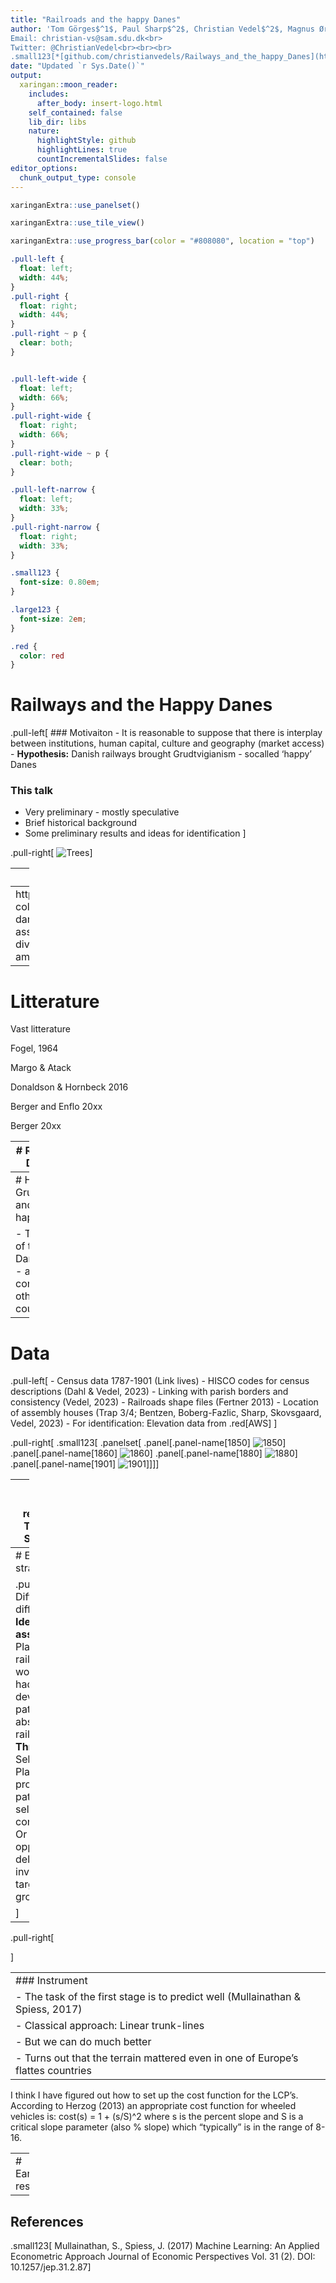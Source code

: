 ```yaml
---
title: "Railroads and the happy Danes"
author: 'Tom Görges$^1$, Paul Sharp$^2$, Christian Vedel$^2$, Magnus Ørberg$^2$ .small123[<br><br>TU Dortmund University$^1$, University of Southern Denmark$^2$, University of Copenhagen$^3$]<br><br>
Email: christian-vs@sam.sdu.dk<br>
Twitter: @ChristianVedel<br><br><br>
.small123[*[github.com/christianvedels/Railways_and_the_happy_Danes](https://github.com/christianvedels/Railways_and_the_happy_Danes)*]'
date: "Updated `r Sys.Date()`" 
output:
  xaringan::moon_reader:
    includes:
      after_body: insert-logo.html
    self_contained: false
    lib_dir: libs
    nature:
      highlightStyle: github
      highlightLines: true
      countIncrementalSlides: false
editor_options: 
  chunk_output_type: console
---
```




```r
xaringanExtra::use_panelset()
```

```r
xaringanExtra::use_tile_view()
```

```r
xaringanExtra::use_progress_bar(color = "#808080", location = "top")
```

```css
.pull-left {
  float: left;
  width: 44%;
}
.pull-right {
  float: right;
  width: 44%;
}
.pull-right ~ p {
  clear: both;
}


.pull-left-wide {
  float: left;
  width: 66%;
}
.pull-right-wide {
  float: right;
  width: 66%;
}
.pull-right-wide ~ p {
  clear: both;
}

.pull-left-narrow {
  float: left;
  width: 33%;
}
.pull-right-narrow {
  float: right;
  width: 33%;
}

.small123 {
  font-size: 0.80em;
}

.large123 {
  font-size: 2em;
}

.red {
  color: red
}
```

# Railways and the Happy Danes

.pull-left[
### Motivaiton
- It is reasonable to suppose that there is interplay between institutions, human capital, culture and geography (market access)
- **Hypothesis:** Danish railways brought Grudtvigianism - socalled 'happy' Danes

### This talk 
- Very preliminary - mostly speculative 
- Brief historical background
- Some preliminary results and ideas for identification
]

.pull-right[
![Trees](Figures/Trees.jpg)
]

---
# Origin

- Paul supervised Magnus masters Thesis, which replicated .red[Berger, 2019] in Denmark 
- Tom started studying the influence of railways on human capital and social mobility 
- I've been interested in railways ever since I wrote my Bachelor thesis on it 
- Rough draft of the synergy of all these ideas: **Railways and the Happy Danes**
- Seemingly the first ever EH paper on Danish railways 

---
https://blogs.loc.gov/international-collections/2020/10/the-happy-danes-vs-the-sad-danes-assimilation-and-religious-divide-amongst-danish-american-immigrants/

---
# Litterature

Vast litterature

Fogel, 1964

Margo & Atack

Donaldson & Hornbeck 2016 

Berger and Enflo 20xx

Berger 20xx

---
# Railways in Denmark 

The first railways build in XXXX

Something which was an issue was the selection of which places to connect

---
# History of Grundvianism and the happy Danes

- The origin of the liberal Danish spirit - also in contrast to other nordic countries 


---
# Data

.pull-left[
- Census data 1787-1901 (Link lives)
- HISCO codes for census descriptions (Dahl & Vedel, 2023)
- Linking with parish borders and consistency (Vedel, 2023)
- Railroads shape files (Fertner 2013)
- Location of assembly houses (Trap 3/4; Bentzen, Boberg-Fazlic, Sharp, Skovsgaard, Vedel, 2023)
- For identification: Elevation data from .red[AWS] 
]

.pull-right[
.small123[
.panelset[
.panel[.panel-name[1850]
![1850](Figures/actual_railwaysN_Y1850.png)
]
.panel[.panel-name[1860]
![1860](Figures/actual_railwaysN_Y1860.png)
]
.panel[.panel-name[1880]
![1880](Figures/actual_railwaysN_Y1880.png)
]
.panel[.panel-name[1901]
![1901](Figures/actual_railwaysN_Y1901.png)
]
]
]
]

---
# Some ocular regression: Tommerup Stationsby

---
# Empricial strategy

.pull-left[
- Difference in difference
- **Identifying assumption:**
  + Places with railways would have had a paralel developmental path given the absence of railways
- **Threats:**
  + Selection: Places on a prosperous path might be selected into connection. Or the opposite - deliberate investments targeted at growth. 
  
]

--
.pull-right[

]

---
### Instrument
- The task of the first stage is to predict well (Mullainathan & Spiess, 2017)
- Classical approach: Linear trunk-lines
- But we can do much better
- Turns out that the terrain mattered even in one of Europe's flattes countries
- 

I think I have figured out how to set up the cost function for the LCP's. According to Herzog (2013) an appropriate cost function for wheeled vehicles is: cost(s) = 1 + (s/S)^2 where s is the percent slope and S is a critical slope parameter (also % slope) which "typically" is in the range of 8-16.

---
# Early results



---
## References

.small123[
Mullainathan, S., Spiess, J. (2017) Machine Learning: An Applied Econometric Approach Journal of Economic Perspectives Vol. 31 (2). DOI: 10.1257/jep.31.2.87
]



